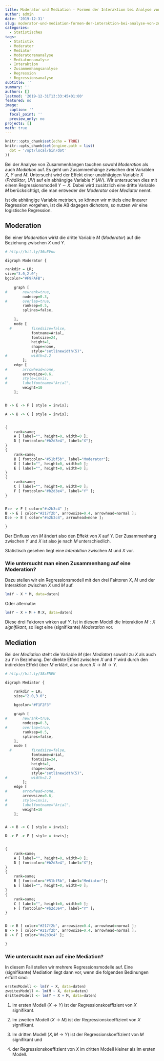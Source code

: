 ```yaml
---
title: Moderator und Mediation - Formen der Interaktion bei Analyse von Zusammenhängen
author: admin
date: '2019-12-31'
slug: moderator-und-mediation-formen-der-interaktion-bei-analyse-von-zusammenhaengen
categories:
  - Statistisches
tags:
  - Statistik
  - Moderator
  - Mediator
  - Moderatorenanalyse
  - Mediatoenanalyse
  - Interaktion
  - Zusammemhangsanalyse
  - Regression
  - Regressionsanalyse
subtitle: ''
summary: ''
authors: []
lastmod: '2019-12-31T13:33:45+01:00'
featured: no
image:
  caption: ''
  focal_point: ''
  preview_only: no
projects: []
math: true
---
```


```r
knitr::opts_chunk$set(echo = TRUE)
knitr::opts_chunk$set(engine.path = list(
  dot = '/opt/local/bin/dot'
))
```


Bei der Analyse von Zusammenhängen tauchen sowohl *Moderation* als auch *Mediation* auf. Es geht um Zusammenhänge zwischen drei Variablen $X$, $Y$ und $M$. 
Untersucht wird der Effekt einer unabhägigen Variable $X$ (*Prädiktor*, *UV*) auf ein abhängige Variable $Y$ (*AV*). 
Wir untersuchen dies mit einem Regressionsmodell $Y \sim X$. 
Dabei wird zusätzlich eine dritte Variable $M$ berücksichtigt, die man entweder der *Moderator* oder *Mediator* nennt.

Ist die abhängige Variable metrisch, so können wir mittels eine linearer Regression vorgehen, ist die AB dagegen dichotom, so nutzen wir eine logistische Regression.

## Moderation

Bei einer *Moderation* wirkt die dritte Variable $M$ (*Moderator*) auf die Beziehung zwischen $X$ und $Y$.

```r
# http://bit.ly/36uEVnu

digraph Moderator {

rankdir = LR;
size="3.0,2.0";
bgcolor="#F9FAFB";
    
	graph [
#	    newrank=true,
		nodesep=0.3,
#		overlap=true,
		ranksep=0.5,
		splines=false,
  
	];
	node [
  #  	    fixedsize=false,
    		fontname=Arial,
    		fontsize=24,
    		height=1,
    		shape=none,
    		style="setlinewidth(5)",
#   		width=2.2
	    ];
	edge [
#	    arrowhead=none,
		arrowsize=0.6,
#		style=invis,
#		labelfontname="Arial",
		weight=10
	];


D -> E -> F [ style = invis];

A -> B -> C [ style = invis];


{ 
    rank=same; 
    A [ label="", height=0, width=0 ]; 
    D [ fontcolor="#b2d3e4", label="X"];
}
{ 
    rank=same; 
    B [ fontcolor="#51bf5b", label="Moderator"]; 
    G [ label="", height=0, width=0 ]; 
    E [ label="", height=0, width=0 ];
}
{ 
    rank=same; 
    C [ label="", height=0, width=0 ]; 
    F [ fontcolor="#b2d3e4", label="Y" ];
}


E:e -> F [ color="#a2b3c4" ];
B -> E [ color="#217f2b", arrowsize=0.4, arrowhead=normal ];
D:e -> E [ color="#a2b3c4", arrowhead=none ];

}
```

Der Einfluss von $M$ ändert also den Effekt von $X$ auf $Y$. Der Zusammenhang zwischen $Y$ und $X$ ist also je nach $M$ unterschiedlich.

Statistisch gesehen liegt eine *Interaktion* zwischen $M$ und $X$ vor. 


### Wie untersucht man einen Zusammenhang auf eine Moderation?

Dazu stellen wir ein Regressionsmodell mit den drei Faktoren $X$, $M$ und der Interaktion zwischen $X$ und $M$ auf.

```r
lm(Y ~ X * M, data=daten)
```

Oder alternativ:

```r
lm(Y ~ X + M + M:X, data=daten)
```


Diese drei Faktoren wirken auf $Y$. Ist in diesem Modell die Interaktion $M:X$ *signifikant*, so liegt eine (signifikante) *Moderation* vor.


## Mediation

Bei der *Mediation* steht die Variable $M$ (der *Mediator*) sowohl zu $X$ als auch zu $Y$ in Beziehung.
Der direkte Effekt zwischen $X$ und $Y$ wird durch den indirekten Effekt über $M$ erklärt, also durch 
$X \to  M \to Y$.

```r
# http://bit.ly/38zENEK

digraph Mediator {

    rankdir = LR;
    size="2.0,3.0";

    bgcolor="#F1F2F3"
    
	graph [
#	    newrank=true,
		nodesep=0.3,
#		overlap=true,
		ranksep=0.5,
		splines=false,
	];
	node [
  #  	    fixedsize=false,
    		fontname=Arial,
    		fontsize=24,
    		height=1,
    		shape=none,
    		style="setlinewidth(5)",
#   		width=2.2
	    ];
	edge [
#	    arrowhead=none,
		arrowsize=0.6,
#		style=invis,
#		labelfontname="Arial",
		weight=10
	];


A -> B -> C [ style = invis];

D -> E -> F [ style = invis];


{ 
    rank=same; 
    A [ label="", height=0, width=0 ]; 
    D [ fontcolor="#b2d3e4", label="X"];
}
{ 
    rank=same; 
    B [ fontcolor="#51bf5b", label="Mediator"]; 
    E [ label="", height=0, width=0 ];
}
{ 
    rank=same; 
    C [ label="", height=0, width=0 ]; 
    F [ fontcolor="#b2d3e4", label="Y" ];
}


D -> B [ color="#217f2b", arrowsize=0.4, arrowhead=normal ];
B -> F [ color="#217f2b", arrowsize=0.4, arrowhead=normal ];
D -> F [ color="#a2b3c4" ];

}
```


### Wie untersucht man auf eine Mediation?

In diesem Fall stellen wir mehrere Regressionsmodelle auf. Eine (signifikante) Mediation liegt dann vor, wenn die folgenden Bedinungen erfüllt sind:

```r
erstesModell <- lm(Y ~ X, data=daten)
zweitesModell <- lm(M ~ X, data=daten)
drittesModell <- lm(Y ~ X + M, data=daten)
```


1. Im ersten Modell ($X \to Y$) ist der Regressionskoeffizient von $X$ signifikant.

2. Im zweiten Modell ($X \to M$) ist der Regressionskoeffizient von $X$ signifikant.

3. Im dritten Modell ($X,M \to Y$) ist der Regressionskoeffizient von $M$ signifikant und 

4. der Regressionskoeffizient von $X$ im dritten Modell kleiner als im ersten Modell.


